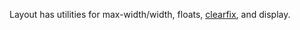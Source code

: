 
Layout has utilities for max-width/width, floats, [clearfix](http://nicolasgallagher.com/micro-clearfix-hack/), and display.

<Snippet component={LayoutHelpers} snippet={snippet} />
